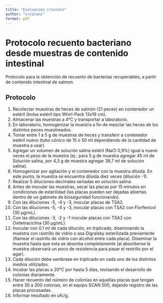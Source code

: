 ```yaml
---
title: "Evaluacion_crvalenz"
author: "crvalenz"
format: pdf
---
```


# Protocolo recuento bacteriano desde muestras de contenido intestinal

Protocolo para la obtención de recuento de bacterias recuperables, a partir de contenido intestinal de salmon.

## Protocolo

1.  Recolectar muestras de heces de salmón (21 peces) en contenedor un estéril (bolsa estéril tipo Whirl-Pack 13x19 cm).
2.  Almacenar las muestras a 4°C y transportar a laboratorio.
3.  En laboratorio, homogenizar la muestra a fin de mezclar las heces de los distintos peces muestreados.
4.  Tomar entre 1 a 5 g de muestras de heces y transferir a contenedor estéril nuevo (tubo cónico de 15 o 50 ml dependiendo de la cantidad de muestra a usar).
5.  Agregar un volumen de solución salina estéril (NaCl 0,9%) igual a nueve veces el peso de la muestra (ej.: para 5 g de muestra agregar 45 ml de Solución salina, por 4,3 g de muestra agregar 38,7 ml de solución salina).
6.  Homogenizar por agitación y el contenedor con la muestra diluida. En este punto, la muestra se encuentra diluida diez veces (dilución -1).
7.  Realizar 5 diluciones decimales seriadas en solución salina.
8.  Antes de inocular las muestras, secar las placas por 15 minutos en condiciones de esterilidad (las placas pueden ser dejadas abiertas dentro de un gabinete de bioseguridad funcionando).
9.  Con las diluciones -5, -4 y -3, inocular placas de TSA2.
10. Con las diluciones -5, -4 y -3, inocular placas con TSA2 con Florfenicol (30 µg/mL).
11. Con las diluciones -3, -2 y -1 inocular placas con TSA2 con Oxitetraciclina (30 µg/mL).
12. Inocular con 0,1 ml de cada dilución, en triplicado, diseminando la muestra con rastrillo de vidrio o asa Digralsky esterilizada previamente (flamear el rastrillo de vidrio con alcohol entre cada placa). Diseminar la muestra hasta que esta se absorba completamente (al absorberse la muestra observará un poco de resistencia para pasar el restrillo por el agar).
13. Cada dilución debe sembrase en triplicado en cada uno de los distintos medios utilizados.
14. Incubar las placas a 20°C por hasta 5 días, revisando el desarrollo de colonias diariamente.
15. Hacer recuento del número de colonias en aquellas placas que tengan entre 30 a 300 colonias, en el equipo SCAN 500, dejando registro de las placas procesadas.
16. Informar resultado en ufc/g.
